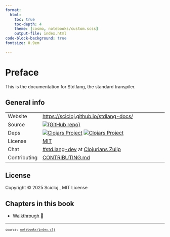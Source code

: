 ```yaml
---
format:
  html:
    toc: true
    toc-depth: 4
    theme: [cosmo, notebooks/custom.scss]
    output-file: index.html
code-block-background: true
fontsize: 0.9em

---
```

<style></style><style>.printedClojure .sourceCode {
  background-color: transparent;
  border-style: none;
}
</style><style>.clay-limit-image-width .clay-image {max-width: 100%}
.clay-side-by-side .sourceCode {margin: 0}
.clay-side-by-side {margin: 1em 0}
</style>
<script src="index_files/md-default0.js" type="text/javascript"></script><script src="index_files/md-default1.js" type="text/javascript"></script>

# Preface

This is the documentation for Std.lang, the standard transpiler.

## General info

|              |                                                                                                                                                                                                                                                         |
|--------------|---------------------------------------------------------------------------------------------------------------------------------------------------------------------------------------------------------------------------------------------------------|
| Website      | [https://scicloj.github.io/stdlang-docs/](https://scicloj.github.io/stdlang-docs/)                                                                                                                                                                      |
| Source       | [![(GitHub repo)](https://img.shields.io/badge/github-%23121011.svg?style=for-the-badge&logo=github&logoColor=white)](https://github.com/scicloj/stdlang-docs)                                                                                          |
| Deps         | [![Clojars Project](https://img.shields.io/clojars/v/xyz.zcaudate/std.lang.svg)](https://clojars.org/xyz.zcaudate/std.lang) [![Clojars Project](https://img.shields.io/clojars/v/xyz.zcaudate/rt.basic.svg)](https://clojars.org/xyz.zcaudate/rt.basic) |
| License      | [MIT](https://github.com/zcaudate-xyz/foundation-base/blob/main/LICENSE)                                                                                                                                                                                |
| Chat         | [#std.lang-dev](https://clojurians.zulipchat.com/#narrow/channel/495443-std.2Elang-dev) at [Clojurians Zulip](https://scicloj.github.io/docs/community/chat/)                                                                                           |
| Contributing | [CONTRIBUTING.md](https://github.com/scicloj/stdlang-docs/blob/main/CONTRIBUTING.md)                                                                                           |

## License

Copyright © 2025 Scicloj , MIT License


## Chapters in this book


- [Walkthrough 👣](tableplot_book.walkthrough.html)



```{=html}
<div style="background-color:grey;height:2px;width:100%;"></div>
```



```{=html}
<div><pre><small><small>source: <a href="https://github.com/scicloj/stdlang-docs/blob/main/notebooks/index.clj">notebooks/index.clj</a></small></small></pre></div>
```
